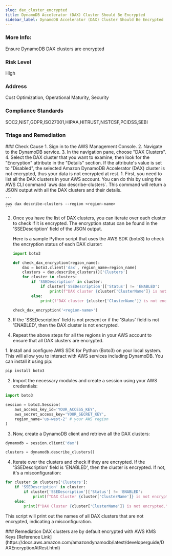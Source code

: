 ```yaml
---
slug: dax_cluster_encrypted
title: DynamoDB Accelerator (DAX) Cluster Should Be Encrypted
sidebar_label: DynamoDB Accelerator (DAX) Cluster Should Be Encrypted
---
```


### More Info:

Ensure DynamoDB DAX clusters are encrypted

### Risk Level

High

### Address

Cost Optimization, Operational Maturity, Security

### Compliance Standards

SOC2,NIST,GDPR,ISO27001,HIPAA,HITRUST,NISTCSF,PCIDSS,SEBI

### Triage and Remediation
<Tabs>

<Tab title='Cause'>
### Check Cause
<AccordionGroup>
<Accordion title='Using Console' defaultOpen='true'>
1. Sign in to the AWS Management Console.
2. Navigate to the DynamoDB service.
3. In the navigation pane, choose "DAX Clusters".
4. Select the DAX cluster that you want to examine, then look for the "Encryption" attribute in the "Details" section. If the attribute's value is set to "Disabled", the selected Amazon DynamoDB Accelerator (DAX) cluster is not encrypted, thus your data is not encrypted at rest.
</Accordion>

<Accordion title='Using CLI'>
1. First, you need to list all the DAX clusters in your AWS account. You can do this by using the AWS CLI command `aws dax describe-clusters`. This command will return a JSON output with all the DAX clusters and their details.

    ```
    aws dax describe-clusters --region <region-name>
    ```

2. Once you have the list of DAX clusters, you can iterate over each cluster to check if it is encrypted. The encryption status can be found in the 'SSEDescription' field of the JSON output. 

    Here is a sample Python script that uses the AWS SDK (boto3) to check the encryption status of each DAX cluster:

    ```python
    import boto3

    def check_dax_encryption(region_name):
        dax = boto3.client('dax', region_name=region_name)
        clusters = dax.describe_clusters()['Clusters']
        for cluster in clusters:
            if 'SSEDescription' in cluster:
                if cluster['SSEDescription']['Status'] != 'ENABLED':
                    print(f"DAX cluster {cluster['ClusterName']} is not encrypted.")
            else:
                print(f"DAX cluster {cluster['ClusterName']} is not encrypted.")

    check_dax_encryption('<region-name>')
    ```

3. If the 'SSEDescription' field is not present or if the 'Status' field is not 'ENABLED', then the DAX cluster is not encrypted.

4. Repeat the above steps for all the regions in your AWS account to ensure that all DAX clusters are encrypted.
</Accordion>

<Accordion title='Using Python'>
1. Install and configure AWS SDK for Python (Boto3) on your local system. This will allow you to interact with AWS services including DynamoDB. You can install it using pip:

```python
pip install boto3
```

2. Import the necessary modules and create a session using your AWS credentials:

```python
import boto3

session = boto3.Session(
    aws_access_key_id='YOUR_ACCESS_KEY',
    aws_secret_access_key='YOUR_SECRET_KEY',
    region_name='us-west-2' # your AWS region
)
```

3. Now, create a DynamoDB client and retrieve all the DAX clusters:

```python
dynamodb = session.client('dax')

clusters = dynamodb.describe_clusters()
```

4. Iterate over the clusters and check if they are encrypted. If the 'SSEDescription' field is 'ENABLED', then the cluster is encrypted. If not, it's a misconfiguration:

```python
for cluster in clusters['Clusters']:
    if 'SSEDescription' in cluster:
        if cluster['SSEDescription']['Status'] != 'ENABLED':
            print(f"DAX Cluster {cluster['ClusterName']} is not encrypted.")
    else:
        print(f"DAX Cluster {cluster['ClusterName']} is not encrypted.")
```

This script will print out the names of all DAX clusters that are not encrypted, indicating a misconfiguration.
</Accordion>

</AccordionGroup>
</Tab>

<Tab title='Remediation'>
### Remediation
DAX clusters are by default encrypted with AWS KMS Keys
</Tab>
</Tabs>
[Reference Link](https://docs.aws.amazon.com/amazondynamodb/latest/developerguide/DAXEncryptionAtRest.html)
